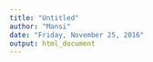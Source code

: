 ```yaml
---
title: "Untitled"
author: "Mansi"
date: "Friday, November 25, 2016"
output: html_document
---
```





